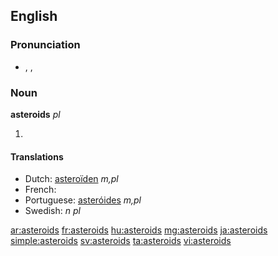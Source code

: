 {{also|Asteroids}}
==English==

===Pronunciation===
* {{enPR|ăs'tə-roidz"}}, {{IPA|/ˈæstəˌroɪdz/}}, {{SAMPA|/"{st@%roIdz/}}

===Noun===
'''asteroids''' ''pl''

# {{plural of| [[asteroid]]}}

====Translations====
* Dutch: [[asteroïden]] ''m,pl''
* French: {{t+|fr|astéroïdes|p}}
* Portuguese: [[asteróides]] ''m,pl''
* Swedish: {{t|sv|asteroider}} ''n pl''

[[ar:asteroids]]
[[fr:asteroids]]
[[hu:asteroids]]
[[mg:asteroids]]
[[ja:asteroids]]
[[simple:asteroids]]
[[sv:asteroids]]
[[ta:asteroids]]
[[vi:asteroids]]